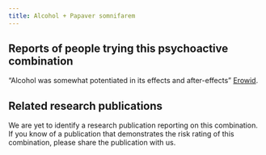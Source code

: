 ---
title: Alcohol + Papaver somnifarem
---
## Reports of people trying this psychoactive combination

“Alcohol was somewhat potentiated in its effects and after-effects” [Erowid](https://erowid.org/experiences/exp.php?ID=86721).

## Related research publications

We are yet to identify a research publication reporting on this combination. If you know of a publication that demonstrates the risk rating of this combination, please share the publication with us.

